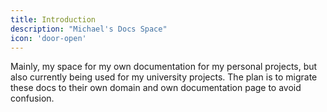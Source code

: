 ```yaml
---
title: Introduction
description: "Michael's Docs Space"
icon: 'door-open'
---
```


Mainly, my space for my own documentation for my personal projects, but also currently being used for my university projects. The plan is to migrate these docs to their own domain and own documentation page to avoid confusion.